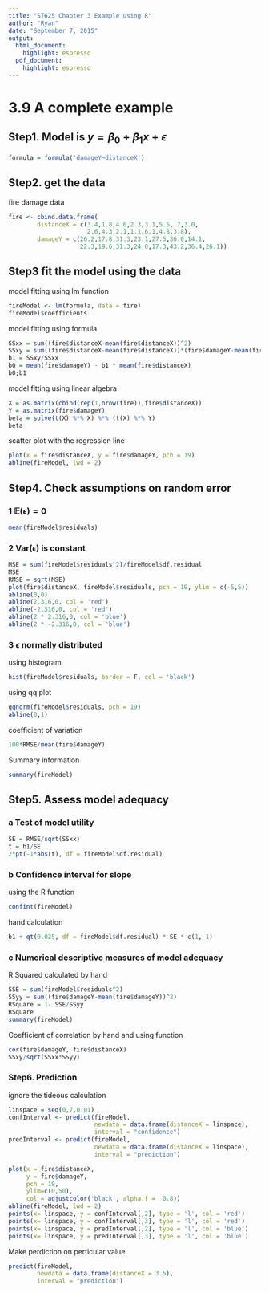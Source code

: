 ```yaml
---
title: "ST625 Chapter 3 Example using R"
author: "Ryan"
date: "September 7, 2015"
output:
  html_document:
    highlight: espresso
  pdf_document:
    highlight: espresso
---
```


# 3.9 A complete example
## Step1. Model is $y = \beta_0 + \beta_1x + \epsilon$
```r
formula = formula('damageY~distanceX')
```

## Step2. get the data
fire damage data
```r
fire <- cbind.data.frame(
        distanceX = c(3.4,1.8,4.6,2.3,3.1,5.5,.7,3.0,
                      2.6,4.3,2.1,1.1,6.1,4.8,3.8),
        damageY = c(26.2,17.8,31.3,23.1,27.5,36.0,14.1,
                    22.3,19.6,31.3,24.0,17.3,43.2,36.4,26.1))
```

## Step3 fit the model using the data
model fitting using lm function
```r
fireModel <- lm(formula, data = fire)
fireModel$coefficients
```

model fitting using formula
```r
SSxx = sum((fire$distanceX-mean(fire$distanceX))^2)
SSxy = sum((fire$distanceX-mean(fire$distanceX))*(fire$damageY-mean(fire$damageY)))
b1 = SSxy/SSxx
b0 = mean(fire$damageY) - b1 * mean(fire$distanceX)
b0;b1
```

model fitting using linear algebra
```r
X = as.matrix(cbind(rep(1,nrow(fire)),fire$distanceX))
Y = as.matrix(fire$damageY)
beta = solve(t(X) %*% X) %*% (t(X) %*% Y)
beta
```

scatter plot with the regression line
```r
plot(x = fire$distanceX, y = fire$damageY, pch = 19)
abline(fireModel, lwd = 2)
```

## Step4. Check assumptions on random error
### 1 $\mathbb{E}(\epsilon)=0$
```r
mean(fireModel$residuals)
```

### 2 Var($\epsilon$) is constant 
```r
MSE = sum(fireModel$residuals^2)/fireModel$df.residual
MSE
RMSE = sqrt(MSE)
plot(fire$distanceX, fireModel$residuals, pch = 19, ylim = c(-5,5))
abline(0,0)
abline(2.316,0, col = 'red')
abline(-2.316,0, col = 'red')
abline(2 * 2.316,0, col = 'blue')
abline(2 * -2.316,0, col = 'blue')
```

### 3 $\epsilon$ normally distributed
using histogram
```r
hist(fireModel$residuals, border = F, col = 'black')
```

using qq plot
```r
qqnorm(fireModel$residuals, pch = 19)
abline(0,1)
```

coefficient of variation
```r
100*RMSE/mean(fire$damageY)
```

Summary information
```r
summary(fireModel)
```

## Step5. Assess model adequacy
### a Test of model utility
```r
SE = RMSE/sqrt(SSxx)
t = b1/SE
2*pt(-1*abs(t), df = fireModel$df.residual)
```

### b Confidence interval for slope
using the R function
```r
confint(fireModel)
```

hand calculation
```r
b1 + qt(0.025, df = fireModel$df.residual) * SE * c(1,-1)
```

### c Numerical descriptive measures of model adequacy
R Squared calculated by hand
```r
SSE = sum(fireModel$residuals^2)
SSyy = sum((fire$damageY-mean(fire$damageY))^2)
RSquare = 1- SSE/SSyy
RSquare
summary(fireModel)
```

Coefficient of correlation
by hand and using function
```r
cor(fire$damageY, fire$distanceX)
SSxy/sqrt(SSxx*SSyy)
```

### Step6. Prediction
ignore the tideous calculation
```r
linspace = seq(0,7,0.01)
confInterval <- predict(fireModel,
                        newdata = data.frame(distanceX = linspace),
                        interval = "confidence")
predInterval <- predict(fireModel,
                        newdata = data.frame(distanceX = linspace),
                        interval = "prediction")

plot(x = fire$distanceX,
     y = fire$damageY,
     pch = 19,
     ylim=c(0,50),
     col = adjustcolor('black', alpha.f =  0.8))
abline(fireModel, lwd = 2)
points(x= linspace, y = confInterval[,2], type = 'l', col = 'red')
points(x= linspace, y = confInterval[,3], type = 'l', col = 'red')
points(x= linspace, y = predInterval[,2], type = 'l', col = 'blue')
points(x= linspace, y = predInterval[,3], type = 'l', col = 'blue')
```

Make perdiction on perticular value
```r
predict(fireModel,
        newdata = data.frame(distanceX = 3.5),
        interval = "prediction")
```